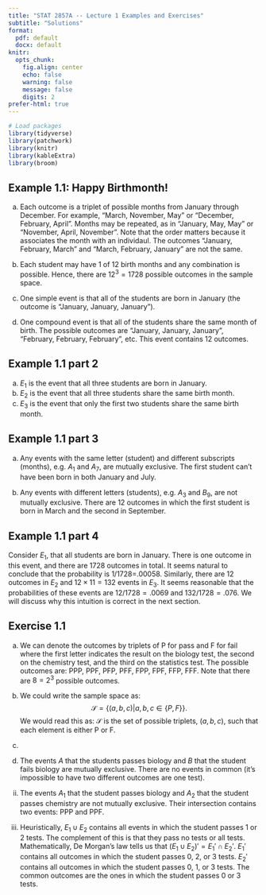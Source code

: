 ```yaml
---
title: "STAT 2857A -- Lecture 1 Examples and Exercises"
subtitle: "Solutions"
format: 
  pdf: default
  docx: default
knitr: 
  opts_chunk:
    fig.align: center
    echo: false
    warning: false
    message: false
    digits: 2
prefer-html: true
---
```


```r
# Load packages
library(tidyverse)
library(patchwork)
library(knitr)
library(kableExtra)
library(broom)
```

## Example 1.1: Happy Birthmonth!

a) Each outcome is a triplet of possible months from January through December. For example, "March, November, May" or "December, February, April". Months may be repeated, as in "January, May, May" or "November, April, November". Note that the order matters because it associates the month with an individaul. The outcomes "January, February, March" and "March, February, January" are not the same.

b) Each student may have 1 of 12 birth months and any combination is possible. Hence, there are $12^3=1728$ possible outcomes in the sample space.

c) One simple event is that all of the students are born in January (the outcome is "January, January, January"). 

d) One compound event is that all of the students share the same month of birth. The possible outcomes are "January, January, January", "February, February, February", etc. This event contains 12 outcomes. 

## Example 1.1 part 2

a) $E_1$ is the event that all three students are born in January.
b) $E_2$ is the event that all three students share the same birth month.
c) $E_3$ is the event that only the first two students share the same birth month.

## Example 1.1 part 3

a) Any events with the same letter (student) and different subscripts (months), e.g. $A_1$ and $A_7$, are mutually exclusive. The first student can't have been born in both January and July. 

b) Any events with different letters (students), e.g. $A_3$ and $B_9$, are not mutually exclusive. There are 12 outcomes in which the first student is born in March and the second in September. 

## Example 1.1 part 4

Consider $E_1$, that all students are born in January. There is one outcome in this event, and there are 1728 outcomes in total. It seems natural to conclude that the probability is 1/1728=.00058. Similarly, there are 12 outcomes in $E_2$ and $12 \times 11=132$ events in $E_3$. It seems reasonable that the probabilities of these events are $12/1728=.0069$ and $132/1728=.076$. We will discuss why this intuition is correct in the next section.

## Exercise 1.1

a) We can denote the outcomes by triplets of P for pass and F for fail where the first letter indicates the result on the biology test, the second on the chemistry test, and the third on the statistics test. The possible outcomes are: PPP, PPF, PFP, PFF, FPP, FPF, FFP, FFF. Note that there are $8=2^3$ possible outcomes.

b) We could write the sample space as:
$$
\mathcal S=\{(a,b,c)|a,b,c \in \{P,F\}\}.
$$
We would read this as: $\mathcal{S}$ is the set of possible triplets, $(a,b,c)$, such that each element is either P or F. 

c) 
  i) The events $A$ that the students passes biology and $B$ that the student fails biology are mutually exclusive. There are no events in common (it's impossible to have two different outcomes are one test).
  
  ii) The events $A_1$ that the student passes biology and $A_2$ that the student passes chemistry are not mutually exclusive. Their intersection contains two events: PPP and PPF.
  
d) Heuristically, $E_1 \cup E_2$ contains all events in which the student passes 1 or 2 tests. The complement of this is that they pass no tests or all tests. Mathematically, De Morgan's law tells us that $(E_1 \cup E_2)'=E_1' \cap E_2'$. $E_1'$ contains all outcomes in which the student passes 0, 2, or 3 tests. $E_2'$ contains all outcomes in which the student passes 0, 1, or 3 tests. The common outcomes are the ones in which the student passes 0 or 3 tests. 
